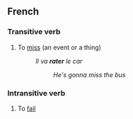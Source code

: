 ==French==

===Transitive verb===
{{fr-conj-er|rat|avoir}}
# To [[miss]] (an event or a thing)
#:''Il va '''rater''' le car''
#::''He's gonna miss the bus''

===Intransitive verb===
# To [[fail]]